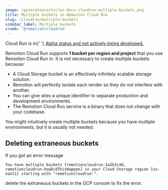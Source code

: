 ```yaml
---
image: /generated/articles-docs-cloudrun-multiple-buckets.png
title: Multiple buckets in Remotion Cloud Run
slug: /cloudrun/multiple-buckets
sidebar_label: Multiple buckets
crumb: '@remotion/cloudrun'
---
```


<ExperimentalBadge>
	<p>
		Cloud Run is in{' '}
		<a href="/docs/cloudrun/status">
			Alpha status and not actively being developed.
		</a>
	</p>
</ExperimentalBadge>

Remotion Cloud Run supports **1 bucket per region and project** that you use Remotion Cloud Run in. It is not necessary to create multiple buckets because:

- A Cloud Storage bucket is an effectively infinitely scalable storage solution.
- Remotion will perfectly isolate each render so they do not interfere with another.
- You can give sites a unique identifier to separate production and development environments.
- The Remotion Cloud Run service is a binary that does not change with your codebase.

You might intuitively create multiple buckets because you have multiple environments, but it is usually not needed.

## Deleting extraneous buckets

If you got an error message

```
You have multiple buckets [remotioncloudrun-1a2b3c4d, remotioncloudrun-howDidThisHappen] in your Cloud Storage region [us-east1] starting with "remotioncloudrun-".
```

delete the extraneous buckets in the GCP console to fix the error.
